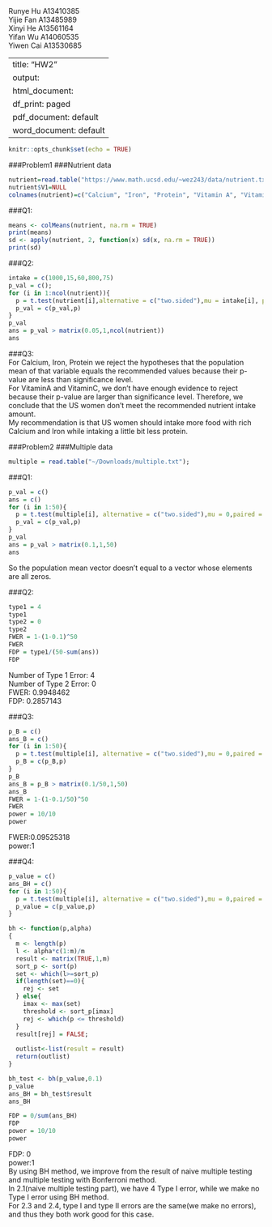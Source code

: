 <div>Runye Hu A13410385</div>
<div>Yijie Fan A13485989</div>
<div>Xinyi He A13561164</div>
<div>Yifan Wu A14060535</div>
<div>Yiwen Cai A13530685</div>


---
title: "HW2"
output:
  html_document:
    df_print: paged
  pdf_document: default
  word_document: default
---

```r
knitr::opts_chunk$set(echo = TRUE)
```
###Problem1
###Nutrient data
```r
nutrient=read.table("https://www.math.ucsd.edu/~wez243/data/nutrient.txt")
nutrient$V1=NULL
colnames(nutrient)=c("Calcium", "Iron", "Protein", "Vitamin A", "Vitamin C")
```

###Q1:
```r
means <- colMeans(nutrient, na.rm = TRUE)
print(means)
sd <- apply(nutrient, 2, function(x) sd(x, na.rm = TRUE))
print(sd)
```

###Q2:
```r
intake = c(1000,15,60,800,75)
p_val = c();
for (i in 1:ncol(nutrient)){
  p = t.test(nutrient[i],alternative = c("two.sided"),mu = intake[i], paired = FALSE,conf.level = 0.95)$p.value
  p_val = c(p_val,p)
}
p_val
ans = p_val > matrix(0.05,1,ncol(nutrient))
ans
```

###Q3:
<div>For Calcium, Iron, Protein we reject the hypotheses that the population mean of that variable equals the recommended values because their p-value are less than significance level.</div> 
<div>For VitaminA and VitaminC, we don't have enough evidence to reject because their p-value are larger than significance level. Therefore, we conclude that the US women don't meet the recommended nutrient intake amount. </div>
<div>My recommendation is that US women should intake more food with rich Calcium and Iron while intaking a little bit less protein.</div>


###Problem2
###Multiple data
```r
multiple = read.table("~/Downloads/multiple.txt");
```

###Q1:
```r
p_val = c()
ans = c()
for (i in 1:50){
  p = t.test(multiple[i], alternative = c("two.sided"),mu = 0,paired = FALSE,conf.level = 0.9)$p.value
  p_val = c(p_val,p)
}
p_val
ans = p_val > matrix(0.1,1,50)
ans
```
So the population mean vector doesn't equal to a vector whose elements are all zeros.

###Q2:
```r
type1 = 4
type1
type2 = 0
type2
FWER = 1-(1-0.1)^50
FWER
FDP = type1/(50-sum(ans))
FDP
```
<div>Number of Type 1 Error: 4</div>
<div>Number of Type 2 Error: 0</div>
<div>FWER: 0.9948462</div>
<div>FDP: 0.2857143</div>

###Q3:
```r
p_B = c()
ans_B = c()
for (i in 1:50){
  p = t.test(multiple[i], alternative = c("two.sided"),mu = 0,paired = FALSE,conf.level = 0.9)$p.value
  p_B = c(p_B,p)
}
p_B
ans_B = p_B > matrix(0.1/50,1,50)
ans_B
FWER = 1-(1-0.1/50)^50
FWER
power = 10/10
power
```
<div>FWER:0.09525318</div>
<div>power:1 </div>

###Q4:
```r
p_value = c()
ans_BH = c()
for (i in 1:50){
  p = t.test(multiple[i], alternative = c("two.sided"),mu = 0,paired = FALSE,conf.level = 0.9)$"p.value"
  p_value = c(p_value,p)
}

bh <- function(p,alpha)
{
  m <- length(p)
  l <- alpha*c(1:m)/m
  result <- matrix(TRUE,1,m)
  sort_p <- sort(p) 
  set <- which(l>=sort_p)
  if(length(set)==0){
    rej <- set
  } else{
    imax <- max(set)
    threshold <- sort_p[imax]
    rej <- which(p <= threshold)
  }
  result[rej] = FALSE;
  
  outlist<-list(result = result)
  return(outlist)
}

bh_test <- bh(p_value,0.1)
p_value
ans_BH = bh_test$result
ans_BH
```

```r
FDP = 0/sum(ans_BH)
FDP
power = 10/10
power
```
<div>FDP: 0 </div>
<div>power:1 </div>
<div>By using BH method, we improve from the result of naive multiple testing and multiple testing with Bonferroni method.</div>
<div>In 2.1(naive multiple testing part), we have 4 Type I error, while we make no Type I error using BH method. </div>
<div>For 2.3 and 2.4, type I and type II errors are the same(we make no errors), and thus they both work good for this case.</div>
